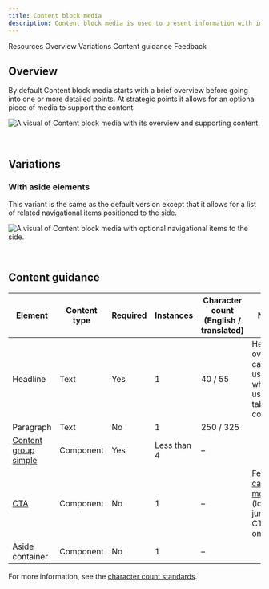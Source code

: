 ```yaml
---
title: Content block media
description: Content block media is used to present information with images in a group setting.
---
```



<ComponentDescription name="Content block media" type="layout" />

<AnchorLinks>

<AnchorLink>Resources</AnchorLink>
<AnchorLink>Overview</AnchorLink>
<AnchorLink>Variations</AnchorLink>
<AnchorLink>Content guidance</AnchorLink>
<AnchorLink>Feedback</AnchorLink>

</AnchorLinks>

<ResourceLinks name="Content block media" type="layout" />

## Overview

By default Content block media starts with a brief overview before going into one or more detailed points. At strategic
points it allows for an optional piece of media to support the content.

![A visual of Content block media with its overview and supporting content.](../../images/pattern/content-block-media/content-block-with-media.jpg)

<br />

## Variations

### With aside elements

This variant is the same as the default version except that it allows for a list of related navigational items
positioned to the side.

![A visual of Content block media with optional navigational items to the side.](../../images/pattern/content-block-media/content-block-with-media-with-aside-elements.jpg)

<br />

## Content guidance

| Element                                                        | Content type | Required | Instances   | Character count <br/>(English / translated) | Notes           |
| ------------------------------------------------------------ | -------------- | -------- | ----------- | ----------------------------------------- | ------------------- |
| Headline                                                     | Text           | Yes      | 1           | 40 / 55                                   | Heading override can be used when using table of contents. |
| Paragraph                                                    | Text           | No       | 1           | 250 / 325                                 |                    |
| [Content group simple](../components/content-group-simple) | Component      | Yes      | Less than 4 | –                                         |                    |
| [CTA](../components/cta)                                     | Component      | No       | 1           | –                                         | [Feature card - medium](../components/cards#feature-card) (local or jump CTA type only). |
| Aside container                                              | Component      | No       | 1           | –                                         |                 |

For more information, see the
[character count standards](https://www.ibm.com/standards/carbon/guidelines/content/#character-count-standards).

<ComponentFooter name="Content block media" type="layout" />
